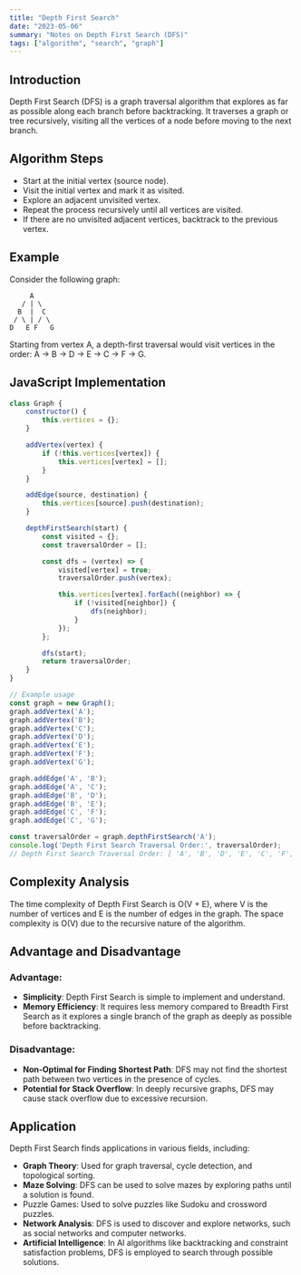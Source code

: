 ```yaml
---
title: "Depth First Search"
date: "2023-05-06"
summary: "Notes on Depth First Search (DFS)"
tags: ["algorithm", "search", "graph"]
---
```


## Introduction
Depth First Search (DFS) is a graph traversal algorithm that explores as far as possible along each branch before backtracking. It traverses a graph or tree recursively, visiting all the vertices of a node before moving to the next branch.

## Algorithm Steps
- Start at the initial vertex (source node).
- Visit the initial vertex and mark it as visited.
- Explore an adjacent unvisited vertex.
- Repeat the process recursively until all vertices are visited.
- If there are no unvisited adjacent vertices, backtrack to the previous vertex.

## Example
Consider the following graph:
```
     A
   / | \
  B  |  C
 / \ | / \
D   E F   G
```
Starting from vertex A, a depth-first traversal would visit vertices in the order: A -> B -> D -> E -> C -> F -> G.

## JavaScript Implementation
```javascript
class Graph {
    constructor() {
        this.vertices = {};
    }

    addVertex(vertex) {
        if (!this.vertices[vertex]) {
            this.vertices[vertex] = [];
        }
    }

    addEdge(source, destination) {
        this.vertices[source].push(destination);
    }

    depthFirstSearch(start) {
        const visited = {};
        const traversalOrder = [];

        const dfs = (vertex) => {
            visited[vertex] = true;
            traversalOrder.push(vertex);

            this.vertices[vertex].forEach((neighbor) => {
                if (!visited[neighbor]) {
                    dfs(neighbor);
                }
            });
        };

        dfs(start);
        return traversalOrder;
    }
}

// Example usage
const graph = new Graph();
graph.addVertex('A');
graph.addVertex('B');
graph.addVertex('C');
graph.addVertex('D');
graph.addVertex('E');
graph.addVertex('F');
graph.addVertex('G');

graph.addEdge('A', 'B');
graph.addEdge('A', 'C');
graph.addEdge('B', 'D');
graph.addEdge('B', 'E');
graph.addEdge('C', 'F');
graph.addEdge('C', 'G');

const traversalOrder = graph.depthFirstSearch('A');
console.log('Depth First Search Traversal Order:', traversalOrder);
// Depth First Search Traversal Order: [ 'A', 'B', 'D', 'E', 'C', 'F', 'G' ]
```
## Complexity Analysis
The time complexity of Depth First Search is O(V + E), where V is the number of vertices and E is the number of edges in the graph. 
The space complexity is O(V) due to the recursive nature of the algorithm.

## Advantage and Disadvantage

### Advantage:
- **Simplicity**: Depth First Search is simple to implement and understand.
- **Memory Efficiency**: It requires less memory compared to Breadth First Search as it explores a single branch of the graph as deeply as possible before backtracking.

### Disadvantage:
- **Non-Optimal for Finding Shortest Path**: DFS may not find the shortest path between two vertices in the presence of cycles.
- **Potential for Stack Overflow**: In deeply recursive graphs, DFS may cause stack overflow due to excessive recursion.

## Application
Depth First Search finds applications in various fields, including:
- **Graph Theory**: Used for graph traversal, cycle detection, and topological sorting.
- **Maze Solving**: DFS can be used to solve mazes by exploring paths until a solution is found.
- Puzzle Games: Used to solve puzzles like Sudoku and crossword puzzles.
- **Network Analysis**: DFS is used to discover and explore networks, such as social networks and computer networks.
- **Artificial Intelligence**: In AI algorithms like backtracking and constraint satisfaction problems, DFS is employed to search through possible solutions.
